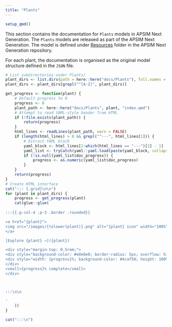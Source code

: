 ```yaml
---
title: "Plants"
---
```



```r
setup_qmd()
```



This section contains the documentation for `Plants` models in APSIM Next Generation. The `Plants` models are released as part of the APSIM Next Generation. The model is defined under [Resources](https://github.com/APSIMInitiative/ApsimX/tree/master/Models/Resources) folder in the APSIM Next Generation repository. 

For each plant, the documentation is organised as the original model structure defined in the `JSON` file.

```r
# List subdirectories under Plants/
plant_dirs <- list.dirs(path = here::here("docs/Plants"), full.names = FALSE, recursive = FALSE)
plant_dirs <- plant_dirs[grepl("^[A-Z]", plant_dirs)]

get_progress <- function(plant) {
    # Default progress to 0
    progress <- 0
    plant_path <- here::here("docs/Plants", plant, "index.qmd")
    # Attempt to read YAML-style header from HTML
    if (!file.exists(plant_path)) {
        return(progress)
    }
    html_lines <- readLines(plant_path, warn = FALSE)
    if (length(html_lines) > 0 && grepl("^---", html_lines[1])) {
        # Extract YAML block
        yaml_block <- html_lines[2:which(html_lines == "---")[2] - 1]
        yaml_list <- tryCatch(yaml::yaml.load(paste(yaml_block, collapse = "\n")), error = function(e) NULL)
        if (!is.null(yaml_list$doc_progress)) {
            progress <- as.numeric(yaml_list$doc_progress)
        }
    }
    return(progress)
} 
# Create HTML interface
cat("::: {.grid}\n\n")
for (plant in plant_dirs) {
    progress <- get_progress(plant)
    cat(glue::glue(
        '
:::{{.g-col-4 .p-3 .border .rounded}}

<a href="{plant}">
<img src="/images/{tolower(plant)}.png" alt="{plant} icon" width="100%" height="100%" style="margin-bottom: 0.5rem;" />
</a>

[Explore {plant} →]({plant})

<div style="margin-top: 0.5rem;">
<div style="background-color: #e0e0e0; border-radius: 5px; overflow: hidden; height: 1rem;">
<div style="width: {progress}%; background-color: #4caf50; height: 100%;"></div>
</div>
<small>{progress}% complete</small>
</div>



:::\n\n

'
    ))
}

cat(":::\n")

```

